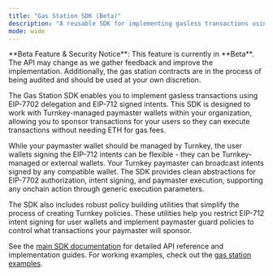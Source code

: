 ```yaml
---
title: "Gas Station SDK (Beta)"
description: "A reusable SDK for implementing gasless transactions using EIP-7702, Turnkey wallet management, and your own paymaster."
mode: wide
---
```


<Warning>
  **Beta Feature & Security Notice**: This feature is currently in **Beta**. The API may change as we gather feedback and improve the implementation. Additionally, the gas station contracts are in the process of being audited and should be used at your own discretion.
</Warning>

The Gas Station SDK enables you to implement gasless transactions using EIP-7702 delegation and EIP-712 signed intents. This SDK is designed to work with Turnkey-managed paymaster wallets within your organization, allowing you to sponsor transactions for your users so they can execute transactions without needing ETH for gas fees.

While your paymaster wallet should be managed by Turnkey, the user wallets signing the EIP-712 intents can be flexible - they can be Turnkey-managed or external wallets. Your Turnkey paymaster can broadcast intents signed by any compatible wallet. The SDK provides clean abstractions for EIP-7702 authorization, intent signing, and paymaster execution, supporting any onchain action through generic execution parameters.

The SDK also includes robust policy building utilities that simplify the process of creating Turnkey policies. These utilities help you restrict EIP-712 intent signing for user wallets and implement paymaster guard policies to control what transactions your paymaster will sponsor.

See the [main SDK documentation](https://github.com/tkhq/sdk/tree/main/packages/gas-station) for detailed API reference and implementation guides. For working examples, check out the [gas station examples](https://github.com/tkhq/sdk/tree/main/examples/tk-gas-station).